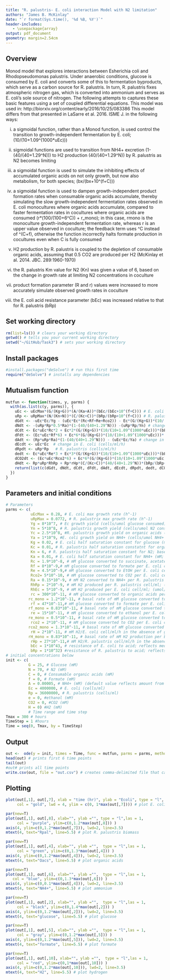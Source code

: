 ```yaml
---
title: "R. palustris- E. coli interaction Model with N2 limitation"
authors: "James B. McKinlay"
date: "`r format(Sys.time(), '%d %B, %Y')`"
header-includes:
   - \usepackage{array}
output: pdf_document
geometry: margin=2.54cm
---
```


## Overview
Monod model that explores interactions between Esherichia coli and Rhodopseudomonas palustris. Under anaerobic conditions, glucose is consumed by E. coli and converts some of this to fermentation byproducts, which serve as a carbon source for R. palustris. In turn, R. palustris fixes atmospheric nitrogen gas, which is converted into ammonium and serves as E. coli's sole source of nitrogen. The following attempts to captures these basic features using a set of coupled differential equations.
This model was used in: http://biorxiv.org/content/early/2016/10/25/083386
This model differs from that presented in LaSarre et al. 2016. ISME J. in the following ways:

(i) a sigmoidal function, rather than a Monod function, is used control the transition to growth-independent fermentation by E. coli; (10/(10+1.09^(1000*uEc)))

(ii) sigmoidal functions are used to transition from NH4+ excretion (1-(40/(40+1.29^N))) to H2 production (40/(40+1.29^N)) by R. palustris as N2 becomes limiting 

(iii) a sigmoidal function is used to simulate the inhibiting effects of accumulated organic acids on not only growth, but now also metabolism, for both species; (bx/(bx+10^(f+C)))

(iv) a sigmoidal function is used to dampen growth-independent product formation rates when consumable organic acids accumulate, thereby simulating the slow growth-independent fermentation rates observed in E. coli monocultures where organic acids accumulate, compared to faster fermentation rates in cocultures where organic acids are consumed (r*(100/(100+6^C)) + r_mono); in this case, rmono is the monoculture growth-independent fermentation rate, whereas r is an upper value observed in coculture; the feedback term uses ^C instead of ^(C+f), otherwise the function incorrectly halts formate production in cocultures even when C is fully consumed

(v) H2 production by R. palustris is coupled to the depletion of consumable organic acids, assuming that 0.5 CO2 are produced per H2 (McKinlay et al. 2014. JBC. 289:1960-1970)

(vi) the R. palustris Km value for N2 (Kn) was given a value of 6, based on the change in growth rate at limiting N2 concentrations in coculture 

(vii) product formation parameter (R and r) values were increased to more accurately simulate observed growth rates in coculture

(viii) the E. coli acid resistance parameter (bEc) was increased relative to that for R. palustris (bRp)

## Set working directory
```r
rm(list=ls()) # clears your working directory
getwd() # tells you your current working directory
setwd("~/GitHub/Task3") # sets your working directory
```

## Install packages
```r
#install.packages("deSolve") # run this first time
require("deSolve") # installs any dependencies
```

## Mutualism function
```r
mutfun <- function(times, y, parms) {
  with(as.list(c(y, parms)), { 
    uEc <- uEcMax*(G/(Kg+G))*(A/(Ka+A))*(bEc/(bEc+10^(f+C))) # E. coli growth rate
    uRp <- uRpMax*(N/(Kn+N))*(C/(Kc+C))*(bRp/(bRp+10^(f+C))) # R. palustris growth rate
    dGdt <- -uEc*Ec/Yg - (uEc*Ec*(Rc+Rf+Re+Rco2)) - Ec*(G/(Kg+G))*(10/(10+1.09^(1000*uEc)))*(bEc/(bEc+10^(f+C)))*((100/(100+6^C))*(rc+rf+re+rco2)+rc_mono+rf_mono+re_mono+rco2_mono)# change in glucose (mM/h); 
    dNdt <- -(uRp*Rp*0.5*Ra)*(1-(40/(40+1.29^N))) -(uRp*Rp/Yn) # change in N2 (mM N2/h; 0.5 accounts for half an N2 consumed for every NH4+ made)
    dCdt <- Ec*uEc*Rc*2 + Ec*2*(G/(Kg+G))*(10/(10+1.09^(1000*uEc)))*(bEc/(bEc+10^(f+C)))*(rc*(100/(100+6^C))+rc_mono) - (uRp*Rp/Yc) - 0.25*Rp*uRp*RhRp - 0.25*Rp*rHp*(C/(Kc+C))*(40/(40+1.29^N))*(bRp/(bRp+10^(f+C))) # change in organic acids except formate (mM/h); 0.25 takes into account both electrons sent to H2 and accomanying carbon to CO2
    dFdt <- (Ec*uEc*Rf*6) + Ec*6*(G/(Kg+G))*(10/(10+1.09^(1000*uEc)))*(bEc/(bEc+10^(f+C)))*(rf*(100/(100+6^C)) + rf_mono) # change in formate (mM/h);  
    dAdt <- (Rp*uRp*Ra)*(1-(40/(40+1.29^N))) - (uEc*Ec/Ya) # change in NH4+ (mM/h) 
    dEcdt <- uEc*Ec  # change in E. coli (cells/ml/h)
    dRpdt <- uRp*Rp   # R. palustris (cells/ml/h)
    dedt <- Ec*uEc*Re*3 + Ec*3*(G/(Kg+G))*(10/(10+1.09^(1000*uEc)))*(bEc/(bEc+10^(f+C)))*(re*(100/(100+6^C))+re_mono) # change in ethanol (mM/h)
    dCO2dt <- (Ec*uEc*Rco2*6) + Ec*6*(G/(Kg+G))*(10/(10+1.09^(1000*uEc)))*(bEc/(bEc+10^(f+C)))*(rco2*(100/(100+6^C))+rco2_mono) + Rp*uRp*RhRp*0.5 + Rp*rHp*0.5*(C/(Kc+C))*(40/(40+1.29^N))*(bRp/(bRp+10^(f+C))) #change in CO2 (mM/h; concentration assumes all CO2 is dissolved); 0.5 CO2 made per H2 based on Rpal resting cell values from McKinlay et al. 2014. JBC. 289:1960-1970.
    dHdt <- Rp*uRp*RhRp + Rp*rHp*(C/(Kc+C))*(40/(40+1.29^N))*(bRp/(bRp+10^(f+C)))+ Ec*uEc*RhEc + Ec*(G/(Kg+G))*(10/(10+1.09^(1000*uEc)))*(bEc/(bEc+10^(f+C)))*(rH*(100/(100+6^C))+rH_mono) #change in H2 (mM/h; concentration assumes all H2 is dissolved) 
    return(list(c(dGdt, dNdt, dCdt, dFdt, dAdt, dEcdt, dRpdt, dedt, dCO2dt, dHdt))) 
  })
}
```

## Parameters and initial conditions
```r
# Parameters
parms <- c(
           uEcMax = 0.28, # E. coli max growth rate (h^-1)
           uRpMax = 0.0772, # R. palustrix max growth rate (h^-1)
           Yg = 8*10^7, # Ec growth yield (cells/umol glucose consumed)
           Yn = 5*10^8, # R. palustris growth yield (cells/umol N2 consumed; assumes all N2 is dissolved)
           Yc = 2.5*10^8, #R. palustris growth yield on organic acids (cells/umol Oacs consumed) 
           Ya = 1*10^9, #E. coli growth yield on NH4+ (cells/umol NH4+ consumed)
           Kg = 0.02, # E. coli half saturation constant for glucose (mM; Buhr et al 1992 J Biol Chem 267:3847-51)
           Kc = 0.01, # R. palustris half saturation constatnt for organic acids (mM; assumed)
           Kn = 6, # R. palustris half saturation constant for N2; based on fitting a MM curve against uRp vs N2 plot
           Ka = 0.01, # E. coli half saturation constant for NH4+ (mM; Khademi et al. 2004 Science 305:1587-1594)
           Rc = 1.9*10^-8, # mM glucose converted to succinate, acetate, and lactate per E. coli cell/ml (umol/cell)
           Rf = 8*10^-9,# mM glucose converted to formate per E. coli cell/ml (umol/cell) 
           Re = 4.5*10^-9,# mM glucose converted to EtOH per E. coli cell/ml (umol/cell) 
           Rco2= 5*10^-10, # mM glucose converted to CO2 per E. coli cell/ml (umol/cell) 
           Ra = 0.15*10^-9, # mM N2 converted to NH4+ per R. palustris Nx cell/ml (umol/Nx cell)
           RhRp = 2*10^-9, # mM H2 produced per R. palustris cell/ml; (umol/cell)
           RhEc = 5*10^-9, # mM H2 produced per E. coli cell/ml; (umol/cell)
           rc = 300*10^-11, # mM glucose converted to organic acids per E. coli cell/ml per h in the absence of growth (umol/cell/h)
          rc_mono = 1.2*10^-11, # basal rate of mM glucose converted to organic acids per E. coli cell/ml/h in the absence of growth, e.g., in E.coli monoculture (umol/cell/h); divided by 2 from previous model since not being doubled by Rpal pull anymore; scaled up by 1.1 to account for new sigmoidal function that only achieves 0.9 x a max value
           rf = 47*10^-11,# mM glucose converted to formate per E. coli cell/ml/h in the absence of growth (umol/cell/h)
          rf_mono = 0.83*10^-11, # basal rate of mM glucose converted to formate per E. coli cell/ml/h in the absence of growth, e.g., in E.coli monoculture (umol/cell/h)
           re = 15*10^-11, # mM glucose converted to ethanol per E. coli cell/ml per h in the absence of growth (umol/cell/h)
          re_mono = 0.5*10^-11, # basal rate of mM glucose converted to ethanol per E. coli cell/ml/h in the absence of growth, e.g., in E.coli monoculture (umol/cell/h)
           rco2 = 2*10^-11, # mM glucose converted to CO2 per E. coli cell/ml/h in the absence of growth (umol/cell/h)
          rco2_mono = 1.3*10^-11, # basal rate of mM glucose converted to CO2 per E. coli cell/ml/h in the absence of growth, e.g., in E.coli monoculture (umol/cell/h)
           rH = 2*10^-11, # mM H2/E. coli cell/ml/h in the absence of growth (umol/cell/h)
          rH_mono = 0.83*10^-11, # basal rate of mM H2 production per E. coli cell/ml per h in the absence of growth, e.g., in E.coli monoculture (umol/cell/h)
           rHp = 27*10^-11,# mM H2/R. palustris cell/ml/h in the absence of growth (umol/cell/h)
           bEc = 1*10^43, # resistance of E. coli to acid; reflects medium buffering
           bRp = 1*10^32) #resistance of R. palustris to acid; reflects medium buffering
# initial concentrations below
init <- c( 
          G = 25, # Glucose (mM)  
          N = 70, # N2 (mM) 
          C = 0, # Consumable organic acids (mM)
          f = 0, # Formate (mM)
          A = 0.00005, # NH4+ (mM) (default value reflects amount from ammonium molybdate)
          Ec = 4000000, # E. coli (cells/ml)
          Rp = 36000000, # R. palustris (cells/ml)
          e = 0, #ethanol (mM)
          CO2 = 0, #CO2 (mM)
          H = 0) #H2 (mM)
          # Time range and time step
Tmax = 300 # hours
TimeStep = 1 #hours
Time = seq(0, Tmax, by = TimeStep)
```

## Output
```r
out <-  ode(y = init, times = Time, func = mutfun, parms = parms, method = "lsode")
head(out) # prints first 6 time points
tail(out)
#out# prints all time points
write.csv(out, file = "out.csv") # creates comma-delimited file that can be pasted into spreadsheet for graphing
```

## Plotting
```r
plot(out[,1], out[,7], xlab = "time (hr)", ylab = "Ecoli", type = "l", las = 1, 
     col = "gold", lwd = 4, ylim = c(0, 1*max(out[,7]))) # plot E. coli biomass

par(new=T)
plot(out[,1], out[,8], xlab="", ylab ="", type = "l",las = 1,
     col = "purple", ylim=c(0,1.2*max(out[,8])) )
axis(4, ylim=c(0,1.2*max(out[,7])), lwd=2, line=3.5)
mtext(4, text="Rpal", line=5.5) # plot R. palustris biomass

par(new=T)
plot(out[,1], out[,4], xlab="", ylab ="",  type = "l",las = 1,
     col = "green", ylim=c(0,1.3*max(out[,4])) )
axis(4, ylim=c(0,1.2*max(out[,4])), lwd=2, line=3.5)
mtext(4, text="Oacs", line=5.5) # plot organic acids

par(new=T)
plot(out[,1], out[,6], xlab="", ylab ="",  type = "l",las = 1,
   col = "blue", ylim=c(0,1.3*max(out[,6])) )
axis(4, ylim=c(0,0.1*max(out[,4])), lwd=2, line=3.5)
mtext(4, text="NH4+", line=5.5) # plot ammonium

par(new=T)
plot(out[,1], out[,2], xlab="", ylab ="",  type = "l",las = 1,
     col = "black", ylim=c(0,1.4*max(out[,2])) )
axis(4, ylim=c(0,1.2*max(out[,2])), lwd=2, line=3.5)
mtext(4, text="glucose", line=5.5) # plot glucose

par(new=T)
plot(out[,1], out[,5], xlab="", ylab ="",  type = "l",las = 1,
     col = "gray", ylim=c(0,1.2*max(out[,5])) )
axis(4, ylim=c(0,1.2*max(out[,5])), lwd=2, line=3.5)
mtext(4, text="formate", line=5.5) # plot formate

par(new=T)
plot(out[,1], out[,10], xlab="", ylab ="",  type = "l",las = 1,
     col = "red", ylim=c(0,1*max(out[,10])) )
axis(4, ylim=c(0,1.2*max(out[,10])), lwd=2, line=3.5)
mtext(4, text="H2", line=5.5) # plot hydrogen
```
